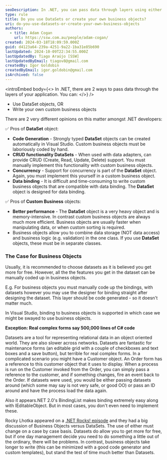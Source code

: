 ```yaml
---
seoDescription: In .NET, you can pass data through layers using either DataSets or custom business objects.
type: rule
title: Do you use DataSets or create your own business objects?
uri: do-you-use-datasets-or-create-your-own-business-objects
authors:
  - title: Adam Cogan
    url: https://ssw.com.au/people/adam-cogan/
created: 2024-03-18T18:09:59.000Z
guid: d4123a64-239a-4251-9a22-1ba31e85b690
lastUpdated: 2024-10-09T22:34:55.000Z
lastUpdatedBy: Tiago Araújo [SSW]
lastUpdatedByEmail: tiagov8@gmail.com
createdBy: Igor Goldobin
createdByEmail: igor.goldobin@gmail.com
isArchived: false
---
```


<introEmbed
  body={<>
In .NET, there are 2 ways to pass data through the layers of your application. You can:
  </>}
/>
* Use DataSet objects, OR
* Write your own custom business objects

There are 2 very different opinions on this matter amongst .NET developers:

✅ Pros of **DataSet** object:

* **Code Generation** - Strongly typed **DataSet** objects can be created automatically in Visual Studio. Custom business objects must be laboriously coded by hand.
* **CRUD functionality DataSets** - When used with data adapters, can provide CRUD (Create, Read, Update, Delete) support. You must manually implement this functionality with custom business objects.
* **Concurrency** - Support for concurrency is part of the **DataSet** object. Again, you must implement this yourself in a custom business object.
* **Data binding** - It is difficult and time-consuming to write custom business objects that are compatible with data binding. The **DataSet** object is designed for data binding.

✅ Pros of **Custom Business** objects:

* **Better performance** - The **DataSet** object is a very heavy object and is memory-intensive. In contrast custom business objects are always much more efficient. Business objects are usually faster when manipulating data, or when custom sorting is required.
* Business objects allow you to combine data storage (NOT data access) and business logic (e.g. validation) in the one class. If you use **DataSet** objects, these must be in separate classes.

### The Case for Business Objects

Usually, it is recommended to choose datasets as it is believed you get more for free. However, all the the features you get in the dataset can be manually coded up in business objects.

E.g. For business objects you must manually code up the bindings, with datasets however you may use the designer for binding straight after designing the dataset. This layer should be code generated - so it doesn't matter much.

In Visual Studio, binding to business objects is supported in which case we might be swayed to use business objects.

**Exception: Real complex forms say 500,000 lines of C# code**

Datasets are a tool for representing relational data in an object oriented world. They are also slower across networks. Datasets are fantastic for maintenance forms (an editable grid with a couple of checkboxes and text boxes and a save button), but terrible for real complex forms. In a complicated scenario you might have a Customer object. An Order form has a reference to this customer object that it uses to display. When a process is run on the Customer invoked from the Order, you can simply pass a reference to the customer, and if something changes, fire an event back to the Order. If datasets were used, you would be either passing datasets around (which some may say is not very safe, or good OO) or pass an ID around and have the process load the data again.

Also it appears.NET 2.0's BindingList makes binding extremely easy along with IEditableObject. But in most cases, you don't even need to implement these.

Rocky Lhotka appeared on a [.NET Rocks! episode](https://www.dotnetrocks.com/details/66) and they had a big discussion of Business Objects versus DataSets. The use of either must change on a case by case basis. Datasets do allow you to get more for free, but if one day management decide you need to do something a little out of the ordinary, there will be problems. In contrast, business objects take longer to write (this can be minimized with a good code generator and custom templates), but stand the test of time much better than Datasets.

